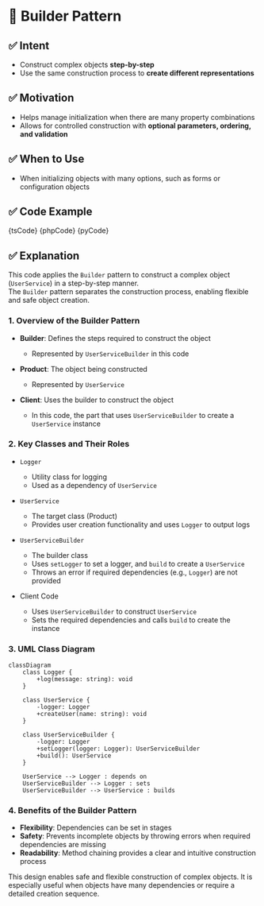 

# 🧩 Builder Pattern

## ✅ Intent

- Construct complex objects **step-by-step**
- Use the same construction process to **create different representations**

## ✅ Motivation

- Helps manage initialization when there are many property combinations
- Allows for controlled construction with **optional parameters, ordering, and validation**

## ✅ When to Use

- When initializing objects with many options, such as forms or configuration objects

## ✅ Code Example

<Tabs groupId="language">
  <TabItem value="ts" label="TypeScript">
    <CodeBlock language="ts">{tsCode}</CodeBlock>
  </TabItem>
  <TabItem value="php" label="PHP">
    <CodeBlock language="php">{phpCode}</CodeBlock>
  </TabItem>
  <TabItem value="python" label="Python">
    <CodeBlock language="python">{pyCode}</CodeBlock>
  </TabItem>
</Tabs>

## ✅ Explanation

This code applies the `Builder` pattern to construct a complex object (`UserService`) in a step-by-step manner.  
The `Builder` pattern separates the construction process, enabling flexible and safe object creation.

### 1. Overview of the Builder Pattern

- **Builder**: Defines the steps required to construct the object

  - Represented by `UserServiceBuilder` in this code

- **Product**: The object being constructed

  - Represented by `UserService`

- **Client**: Uses the builder to construct the object
  - In this code, the part that uses `UserServiceBuilder` to create a `UserService` instance

### 2. Key Classes and Their Roles

- `Logger`

  - Utility class for logging
  - Used as a dependency of `UserService`

- `UserService`

  - The target class (Product)
  - Provides user creation functionality and uses `Logger` to output logs

- `UserServiceBuilder`

  - The builder class
  - Uses `setLogger` to set a logger, and `build` to create a `UserService`
  - Throws an error if required dependencies (e.g., `Logger`) are not provided

- Client Code
  - Uses `UserServiceBuilder` to construct `UserService`
  - Sets the required dependencies and calls `build` to create the instance

### 3. UML Class Diagram

```mermaid
classDiagram
    class Logger {
        +log(message: string): void
    }

    class UserService {
        -logger: Logger
        +createUser(name: string): void
    }

    class UserServiceBuilder {
        -logger: Logger
        +setLogger(logger: Logger): UserServiceBuilder
        +build(): UserService
    }

    UserService --> Logger : depends on
    UserServiceBuilder --> Logger : sets
    UserServiceBuilder --> UserService : builds
```

### 4. Benefits of the Builder Pattern

- **Flexibility**: Dependencies can be set in stages
- **Safety**: Prevents incomplete objects by throwing errors when required dependencies are missing
- **Readability**: Method chaining provides a clear and intuitive construction process

This design enables safe and flexible construction of complex objects. It is especially useful when objects have many dependencies or require a detailed creation sequence.

